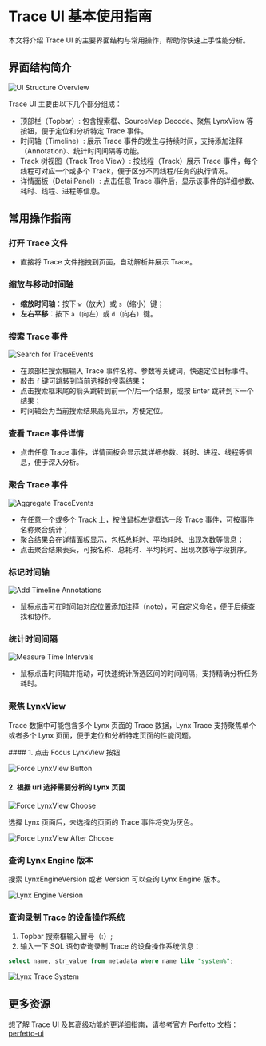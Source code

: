 <style>{`
  .full_image {
    width: 750px;
    margin: 20px;
  }
`}</style>


# Trace UI 基本使用指南

本文将介绍 Trace UI 的主要界面结构与常用操作，帮助你快速上手性能分析。

## 界面结构简介

<img
  src="https://lf-lynx.tiktok-cdns.com/obj/lynx-artifacts-oss-sg/plugin/static/trace-ui-structure-overiview-3-5.png"
  alt="UI Structure Overview"
  className="full_image"
/>

Trace UI 主要由以下几个部分组成：

- 顶部栏（Topbar）: 包含搜索框、SourceMap Decode、聚焦 LynxView 等按钮，便于定位和分析特定 Trace 事件。
- 时间轴（Timeline）: 展示 Trace 事件的发生与持续时间，支持添加注释（Annotation）、统计时间间隔等功能。
- Track 树视图（Track Tree View）: 按线程（Track）展示 Trace 事件，每个线程可对应一个或多个 Track，便于区分不同线程/任务的执行情况。
- 详情面板（DetailPanel）: 点击任意 Trace 事件后，显示该事件的详细参数、耗时、线程、进程等信息。

## 常用操作指南

### 打开 Trace 文件

- 直接将 Trace 文件拖拽到页面，自动解析并展示 Trace。

### 缩放与移动时间轴

- **缩放时间轴**：按下 `w`（放大）或 `s`（缩小）键；
- **左右平移**：按下 `a`（向左）或 `d`（向右）键。

### 搜索 Trace 事件

<img
  src="https://lf-lynx.tiktok-cdns.com/obj/lynx-artifacts-oss-sg/plugin/static/search-trace-event.PNG"
  alt="Search for TraceEvents"
  className="full_image"
/>

- 在顶部栏搜索框输入 Trace 事件名称、参数等关键词，快速定位目标事件。
- 敲击 `f` 键可跳转到当前选择的搜索结果；
- 点击搜索框末尾的箭头跳转到前一个/后一个结果，或按 Enter 跳转到下一个结果；
- 时间轴会为当前搜索结果高亮显示，方便定位。

### 查看 Trace 事件详情

- 点击任意 Trace 事件，详情面板会显示其详细参数、耗时、进程、线程等信息，便于深入分析。

### 聚合 Trace 事件

<img
  src="https://lf-lynx.tiktok-cdns.com/obj/lynx-artifacts-oss-sg/plugin/static/aggregate-trace-event.PNG"
  alt="Aggregate TraceEvents"
  className="full_image"
/>

- 在任意一个或多个 Track 上，按住鼠标左键框选一段 Trace 事件，可按事件名称聚合统计；
- 聚合结果会在详情面板显示，包括总耗时、平均耗时、出现次数等信息；
- 点击聚合结果表头，可按名称、总耗时、平均耗时、出现次数等字段排序。

### 标记时间轴

<img
  src="https://lf-lynx.tiktok-cdns.com/obj/lynx-artifacts-oss-sg/plugin/static/add-timeline-annotations-latest.png"
  alt="Add Timeline Annotations"
  className="full_image"
/>

- 鼠标点击可在时间轴对应位置添加注释（note），可自定义命名，便于后续查找和协作。

### 统计时间间隔

<img
  src="https://lf-lynx.tiktok-cdns.com/obj/lynx-artifacts-oss-sg/plugin/static/measure-time-intervals.png"
  alt="Measure Time Intervals"
  className="full_image"
/>

- 鼠标点击时间轴并拖动，可快速统计所选区间的时间间隔，支持精确分析任务耗时。

### 聚焦 LynxView

Trace 数据中可能包含多个 Lynx 页面的 Trace 数据，Lynx Trace 支持聚焦单个或者多个 Lynx 页面，便于定位和分析特定页面的性能问题。

<Steps>
#### 1. 点击 Focus LynxView 按钮

<img
  src="https://lf-lynx.tiktok-cdns.com/obj/lynx-artifacts-oss-sg/plugin/static/focus-lynxview-trace.png"
  alt="Force LynxView Button"
  className="full_image"
/>
#### 2. 根据 url 选择需要分析的 Lynx 页面

<img
  src="https://lf-lynx.tiktok-cdns.com/obj/lynx-artifacts-oss-sg/plugin/static/focus-lynxview-choose-trace-latest.png"
  alt="Force LynxView Choose"
  className="full_image"
/>

选择 Lynx 页面后，未选择的页面的 Trace 事件将变为灰色。

<img
  src="https://lf-lynx.tiktok-cdns.com/obj/lynx-artifacts-oss-sg/plugin/static/focus-lynxview-after-trace-latest.png"
  alt="Force LynxView After Choose"
  className="full_image"
/>

</Steps>

### 查询 Lynx Engine 版本

搜索 LynxEngineVersion 或者 Version 可以查询 Lynx Engine 版本。

<img
  src="https://lf-lynx.tiktok-cdns.com/obj/lynx-artifacts-oss-sg/plugin/static/lynx-engine-version-trace.png"
  alt="Lynx Engine Version"
  className="full_image"
/>

### 查询录制 Trace 的设备操作系统

1. Topbar 搜索框输入冒号（:）;
2. 输入一下 SQL 语句查询录制 Trace 的设备操作系统信息：

```sql
select name, str_value from metadata where name like "system%";
```

<img
  src="https://lf-lynx.tiktok-cdns.com/obj/lynx-artifacts-oss-sg/plugin/static/record-trace-system-machine-trace.png"
  alt="Lynx Trace System"
  className="full_image"
/>

## 更多资源

想了解 Trace UI 及其高级功能的更详细指南，请参考官方 Perfetto 文档：[perfetto-ui](https://perfetto.dev/docs/visualization/perfetto-ui)
